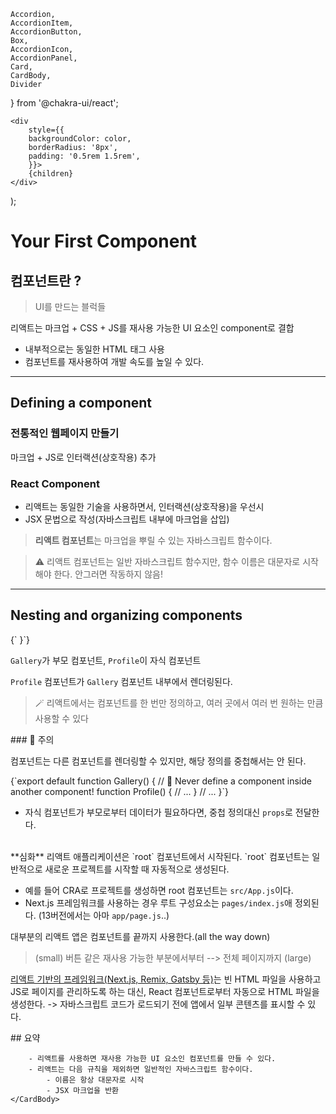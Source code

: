     Accordion,
    AccordionItem,
    AccordionButton,
    Box,
    AccordionIcon,
    AccordionPanel,
    Card,
    CardBody,
    Divider
} from '@chakra-ui/react';

    <div
        style={{
        backgroundColor: color,
        borderRadius: '8px',
        padding: '0.5rem 1.5rem',
        }}>
        {children}
    </div>
);

# Your First Component

## 컴포넌트란 ?

> UI를 만드는 블럭들

리액트는 마크업 + CSS + JS를 재사용 가능한 UI 요소인 component로 결합

-   내부적으로는 동일한 HTML 태그 사용
-   컴포넌트를 재사용하여 개발 속도를 높일 수 있다.

- - -

## Defining a component

### 전통적인 웹페이지 만들기

마크업 + JS로 인터랙션(상호작용) 추가

### React Component

-   리액트는 동일한 기술을 사용하면서, 인터랙션(상호작용)을 우선시
-   JSX 문법으로 작성(자바스크립트 내부에 마크업을 삽입)

> **리액트 컴포넌트**는 마크업을 뿌릴 수 있는 자바스크립트 함수이다.

> ⚠️ 리액트 컴포넌트는 일반 자바스크립트 함수지만, 함수 이름은 대문자로 시작해야 한다. 안그러면 작동하지 않음!

- - - 

## Nesting and organizing components


<SyntaxHighlighter language="javascript" style={atomOneDark}>
{`<Gallery>
    <Profile />
    <Profile />
    <Profile />
</Gallery>}`}
</SyntaxHighlighter>


`Gallery`가 부모 컴포넌트, `Profile`이 자식 컴포넌트

`Profile` 컴포넌트가 `Gallery` 컴포넌트 내부에서 렌더링된다.

> 🪄 리액트에서는 컴포넌트를 한 번만 정의하고, 여러 곳에서 여러 번 원하는 만큼 사용할 수 있다

<ColorBox color="#fef5e7">
### 🚨 주의

컴포넌트는 다른 컴포넌트를 렌더링할 수 있지만, 해당 정의를 중첩해서는 안 된다.

<SyntaxHighlighter language="javascript" style={atomOneDark}>
{`export default function Gallery() {
  // 🔴 Never define a component inside another component!
    function Profile() {
        // ...
    }
  // ...
}`}
</SyntaxHighlighter>

-   자식 컴포넌트가 부모로부터 데이터가 필요하다면, 중첩 정의대신 `props`로 전달한다.
</ColorBox>


<br/>
<Accordion allowToggle>
    <AccordionItem bg="rgb(243 244 253)" color="#575FB7">
        <AccordionButton _expanded={{ bg: '#575FB7', color: 'white' }}>
            <Box as='span' flex='1' textAlign='left'>
                **심화**
            </Box>
            <AccordionIcon />
        </AccordionButton>
        <AccordionPanel>
            리액트 애플리케이션은 `root` 컴포넌트에서 시작된다.
`root` 컴포넌트는 일반적으로 새로운 프로젝트를 시작할 때 자동적으로 생성된다.


- 예를 들어 CRA로 프로젝트를 생성하면 root 컴포넌트는 `src/App.js`이다.
- Next.js 프레임워크를 사용하는 경우 루트 구성요소는 `pages/index.js`애 정외된다. (13버전에서는 아마 `app/page.js`..)

대부분의 리액트 앱은 컴포넌트를 끝까지 사용한다.(all the way down)
> (small) 버튼 같은 재사용 가능한 부분에서부터 --> 전체 페이지까지 (large)

[리액트 기반의 프레임워크(Next.js, Remix, Gatsby 등)](https://react.dev/learn/start-a-new-react-project)는 빈 HTML 파일을 사용하고 JS로 페이지를 관리하도록 하는 대신, React 컴포넌트로부터 자동으로 HTML 파일을 생성한다.
-> 자바스크립트 코드가 로드되기 전에 앱에서 일부 콘텐츠를 표시할 수 있다.
        </AccordionPanel>
    </AccordionItem>
</Accordion>
<Divider/>

<Card>
    <CardBody>        
        ## 요약
        
        - 리액트를 사용하면 재사용 가능한 UI 요소인 컴포넌트를 만들 수 있다.
        - 리액트는 다음 규칙을 제외하면 일반적인 자바스크립트 함수이다.
            - 이름은 항상 대문자로 시작
            - JSX 마크업을 반환
    </CardBody>
</Card>